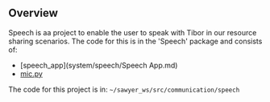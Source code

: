 ## Overview

Speech is aa project to enable the user to speak with Tibor in our resource sharing scenarios. The code for this is in the 'Speech' package and consists of:

- [speech_app](system/speech/Speech App.md)
- [mic.py](system/speech/Mic.md)

The code for this project is in: `~/sawyer_ws/src/communication/speech`
